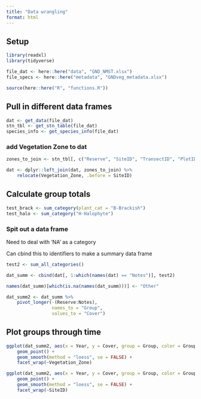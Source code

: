 ```yaml
---
title: "Data wrangling"
format: html
---
```


## Setup  

```r
library(readxl)
library(tidyverse)

file_dat <- here::here("data", "GND_NMST.xlsx")
file_specs <- here::here("metadata", "GNDveg_metadata.xlsx")

source(here::here("R", "functions.R"))
```

## Pull in different data frames  

```r
dat <- get_data(file_dat)
stn_tbl <- get_stn_table(file_dat)
species_info <- get_species_info(file_dat)
```


### add Vegetation Zone to dat  

```r
zones_to_join <- stn_tbl[, c("Reserve", "SiteID", "TransectID", "PlotID", "Vegetation_Zone")]

dat <- dplyr::left_join(dat, zones_to_join) %>% 
    relocate(Vegetation_Zone, .before = SiteID)
```



## Calculate group totals  

```r
test_brack <- sum_category(plant_cat = "B-Brackish")
test_halo <- sum_category("H-Halophyte")
```

### Spit out a data frame  

Need to deal with 'NA' as a category  

Can cbind this to identifiers to make a summary data frame  

```r
test2 <- sum_all_categories()
```

```r
dat_summ <- cbind(dat[, 1:which(names(dat) == "Notes")], test2)

names(dat_summ)[which(is.na(names(dat_summ)))] <- "Other"
```

```r
dat_summ2 <- dat_summ %>% 
    pivot_longer(-(Reserve:Notes),
                 names_to = "Group",
                 values_to = "Cover")
```


## Plot groups through time  

```r
ggplot(dat_summ2, aes(x = Year, y = Cover, group = Group, color = Group, fill = Group)) +
    geom_point() +
    geom_smooth(method = "loess", se = FALSE) +
    facet_wrap(~Vegetation_Zone)
```

```r
ggplot(dat_summ2, aes(x = Year, y = Cover, group = Group, color = Group, fill = Group)) +
    geom_point() +
    geom_smooth(method = "loess", se = FALSE) +
    facet_wrap(~SiteID)
```

